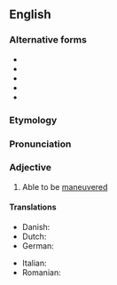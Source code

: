 ==English==

===Alternative forms===
* {{l|en|maneuvrable}}
* {{l|en|manoeuverable}}
* {{l|en|manœuverable}}
* {{l|en|manoeuvrable}}
* {{l|en|manœuvrable}}

===Etymology===
{{suffix|en|maneuver|able}}

===Pronunciation===
{{rfp|en}}
{{rfap|en}}

===Adjective===
{{en-adj}}

# {{lb|en|often|in combination}} Able to be [[maneuver]]ed

====Translations====
{{trans-top|able to be maneuvered}}
* Danish: {{t|da|manøvredygtig}}
* Dutch: {{t+|nl|wendbaar}}
* German: {{t|de|manövrierfähig}}
{{trans-mid}}
* Italian: {{t+|it|manovrabile|m|f}}
* Romanian: {{t+|ro|manevrabil|m}}
{{trans-bottom}}